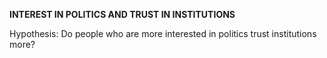 **INTEREST IN POLITICS AND TRUST IN INSTITUTIONS**

Hypothesis: Do people who are more interested in politics trust institutions more?
